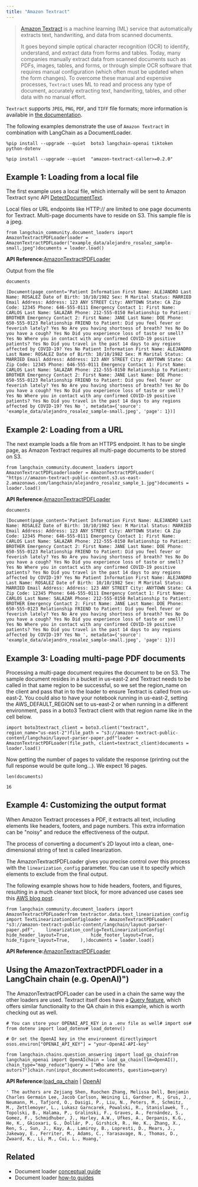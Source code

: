 ```yaml
---
title: "Amazon Textract"
---
```


> [Amazon Textract](https://docs.aws.amazon.com/managedservices/latest/userguide/textract.html) is a machine learning (ML) service that automatically extracts text, handwriting, and data from scanned documents.
>
> It goes beyond simple optical character recognition (OCR) to identify, understand, and extract data from forms and tables. Today, many companies manually extract data from scanned documents such as PDFs, images, tables, and forms, or through simple OCR software that requires manual configuration (which often must be updated when the form changes). To overcome these manual and expensive processes, `Textract` uses ML to read and process any type of document, accurately extracting text, handwriting, tables, and other data with no manual effort.

`Textract` supports `JPEG`, `PNG`, `PDF`, and `TIFF` file formats; more information is available in [the documentation](https://docs.aws.amazon.com/textract/latest/dg/limits-document.html).

The following examples demonstrate the use of `Amazon Textract` in combination with LangChain as a DocumentLoader.

```
%pip install --upgrade --quiet  boto3 langchain-openai tiktoken python-dotenv
```

```
%pip install --upgrade --quiet  "amazon-textract-caller>=0.2.0"
```

## Example 1: Loading from a local file

The first example uses a local file, which internally will be sent to Amazon Textract sync API [DetectDocumentText](https://docs.aws.amazon.com/textract/latest/dg/API_DetectDocumentText.html).

Local files or URL endpoints like HTTP:// are limited to one page documents for Textract. Multi-page documents have to reside on S3. This sample file is a jpeg.

```
from langchain_community.document_loaders import AmazonTextractPDFLoaderloader = AmazonTextractPDFLoader("example_data/alejandro_rosalez_sample-small.jpeg")documents = loader.load()
```

**API Reference:**[AmazonTextractPDFLoader](https://python.langchain.com/api_reference/community/document_loaders/langchain_community.document_loaders.pdf.AmazonTextractPDFLoader.html)

Output from the file

```
documents
```

```
[Document(page_content='Patient Information First Name: ALEJANDRO Last Name: ROSALEZ Date of Birth: 10/10/1982 Sex: M Marital Status: MARRIED Email Address: Address: 123 ANY STREET City: ANYTOWN State: CA Zip Code: 12345 Phone: 646-555-0111 Emergency Contact 1: First Name: CARLOS Last Name: SALAZAR Phone: 212-555-0150 Relationship to Patient: BROTHER Emergency Contact 2: First Name: JANE Last Name: DOE Phone: 650-555-0123 Relationship FRIEND to Patient: Did you feel fever or feverish lately? Yes No Are you having shortness of breath? Yes No Do you have a cough? Yes No Did you experience loss of taste or smell? Yes No Where you in contact with any confirmed COVID-19 positive patients? Yes No Did you travel in the past 14 days to any regions affected by COVID-19? Yes No Patient Information First Name: ALEJANDRO Last Name: ROSALEZ Date of Birth: 10/10/1982 Sex: M Marital Status: MARRIED Email Address: Address: 123 ANY STREET City: ANYTOWN State: CA Zip Code: 12345 Phone: 646-555-0111 Emergency Contact 1: First Name: CARLOS Last Name: SALAZAR Phone: 212-555-0150 Relationship to Patient: BROTHER Emergency Contact 2: First Name: JANE Last Name: DOE Phone: 650-555-0123 Relationship FRIEND to Patient: Did you feel fever or feverish lately? Yes No Are you having shortness of breath? Yes No Do you have a cough? Yes No Did you experience loss of taste or smell? Yes No Where you in contact with any confirmed COVID-19 positive patients? Yes No Did you travel in the past 14 days to any regions affected by COVID-19? Yes No ', metadata={'source': 'example_data/alejandro_rosalez_sample-small.jpeg', 'page': 1})]
```

## Example 2: Loading from a URL

The next example loads a file from an HTTPS endpoint. It has to be single page, as Amazon Textract requires all multi-page documents to be stored on S3.

```
from langchain_community.document_loaders import AmazonTextractPDFLoaderloader = AmazonTextractPDFLoader(    "https://amazon-textract-public-content.s3.us-east-2.amazonaws.com/langchain/alejandro_rosalez_sample_1.jpg")documents = loader.load()
```

**API Reference:**[AmazonTextractPDFLoader](https://python.langchain.com/api_reference/community/document_loaders/langchain_community.document_loaders.pdf.AmazonTextractPDFLoader.html)

```
documents
```

```
[Document(page_content='Patient Information First Name: ALEJANDRO Last Name: ROSALEZ Date of Birth: 10/10/1982 Sex: M Marital Status: MARRIED Email Address: Address: 123 ANY STREET City: ANYTOWN State: CA Zip Code: 12345 Phone: 646-555-0111 Emergency Contact 1: First Name: CARLOS Last Name: SALAZAR Phone: 212-555-0150 Relationship to Patient: BROTHER Emergency Contact 2: First Name: JANE Last Name: DOE Phone: 650-555-0123 Relationship FRIEND to Patient: Did you feel fever or feverish lately? Yes No Are you having shortness of breath? Yes No Do you have a cough? Yes No Did you experience loss of taste or smell? Yes No Where you in contact with any confirmed COVID-19 positive patients? Yes No Did you travel in the past 14 days to any regions affected by COVID-19? Yes No Patient Information First Name: ALEJANDRO Last Name: ROSALEZ Date of Birth: 10/10/1982 Sex: M Marital Status: MARRIED Email Address: Address: 123 ANY STREET City: ANYTOWN State: CA Zip Code: 12345 Phone: 646-555-0111 Emergency Contact 1: First Name: CARLOS Last Name: SALAZAR Phone: 212-555-0150 Relationship to Patient: BROTHER Emergency Contact 2: First Name: JANE Last Name: DOE Phone: 650-555-0123 Relationship FRIEND to Patient: Did you feel fever or feverish lately? Yes No Are you having shortness of breath? Yes No Do you have a cough? Yes No Did you experience loss of taste or smell? Yes No Where you in contact with any confirmed COVID-19 positive patients? Yes No Did you travel in the past 14 days to any regions affected by COVID-19? Yes No ', metadata={'source': 'example_data/alejandro_rosalez_sample-small.jpeg', 'page': 1})]
```

## Example 3: Loading multi-page PDF documents

Processing a multi-page document requires the document to be on S3. The sample document resides in a bucket in us-east-2 and Textract needs to be called in that same region to be successful, so we set the region\_name on the client and pass that in to the loader to ensure Textract is called from us-east-2. You could also to have your notebook running in us-east-2, setting the AWS\_DEFAULT\_REGION set to us-east-2 or when running in a different environment, pass in a boto3 Textract client with that region name like in the cell below.

```
import boto3textract_client = boto3.client("textract", region_name="us-east-2")file_path = "s3://amazon-textract-public-content/langchain/layout-parser-paper.pdf"loader = AmazonTextractPDFLoader(file_path, client=textract_client)documents = loader.load()
```

Now getting the number of pages to validate the response (printing out the full response would be quite long...). We expect 16 pages.

```
len(documents)
```

```
16
```

## Example 4: Customizing the output format

When Amazon Textract processes a PDF, it extracts all text, including elements like headers, footers, and page numbers. This extra information can be "noisy" and reduce the effectiveness of the output.

The process of converting a document's 2D layout into a clean, one-dimensional string of text is called linearization.

The AmazonTextractPDFLoader gives you precise control over this process with the `linearization_config` parameter. You can use it to specify which elements to exclude from the final output.

The following example shows how to hide headers, footers, and figures, resulting in a much cleaner text block, for more advanced use cases see this [AWS blog post](https://aws.amazon.com/blogs/machine-learning/amazon-textracts-new-layout-feature-introduces-efficiencies-in-general-purpose-and-generative-ai-document-processing-tasks/).

```
from langchain_community.document_loaders import AmazonTextractPDFLoaderfrom textractor.data.text_linearization_config import TextLinearizationConfigloader = AmazonTextractPDFLoader(    "s3://amazon-textract-public-content/langchain/layout-parser-paper.pdf",    linearization_config=TextLinearizationConfig(        hide_header_layout=True,        hide_footer_layout=True,        hide_figure_layout=True,    ),)documents = loader.load()
```

**API Reference:**[AmazonTextractPDFLoader](https://python.langchain.com/api_reference/community/document_loaders/langchain_community.document_loaders.pdf.AmazonTextractPDFLoader.html)

## Using the AmazonTextractPDFLoader in a LangChain chain (e.g. OpenAI)")

The AmazonTextractPDFLoader can be used in a chain the same way the other loaders are used. Textract itself does have a [Query feature](https://docs.aws.amazon.com/textract/latest/dg/API_Query.html), which offers similar functionality to the QA chain in this example, which is worth checking out as well.

```
# You can store your OPENAI_API_KEY in a .env file as well# import os# from dotenv import load_dotenv# load_dotenv()
```

```
# Or set the OpenAI key in the environment directlyimport osos.environ["OPENAI_API_KEY"] = "your-OpenAI-API-key"
```

```
from langchain.chains.question_answering import load_qa_chainfrom langchain_openai import OpenAIchain = load_qa_chain(llm=OpenAI(), chain_type="map_reduce")query = ["Who are the autors?"]chain.run(input_documents=documents, question=query)
```

**API Reference:**[load\_qa\_chain](https://python.langchain.com/api_reference/langchain/chains/langchain.chains.question_answering.chain.load_qa_chain.html) | [OpenAI](https://python.langchain.com/api_reference/openai/llms/langchain_openai.llms.base.OpenAI.html)

```
' The authors are Zejiang Shen, Ruochen Zhang, Melissa Dell, Benjamin Charles Germain Lee, Jacob Carlson, Weining Li, Gardner, M., Grus, J., Neumann, M., Tafjord, O., Dasigi, P., Liu, N., Peters, M., Schmitz, M., Zettlemoyer, L., Lukasz Garncarek, Powalski, R., Stanislawek, T., Topolski, B., Halama, P., Gralinski, F., Graves, A., Fernández, S., Gomez, F., Schmidhuber, J., Harley, A.W., Ufkes, A., Derpanis, K.G., He, K., Gkioxari, G., Dollár, P., Girshick, R., He, K., Zhang, X., Ren, S., Sun, J., Kay, A., Lamiroy, B., Lopresti, D., Mears, J., Jakeway, E., Ferriter, M., Adams, C., Yarasavage, N., Thomas, D., Zwaard, K., Li, M., Cui, L., Huang,'
```

## Related

* Document loader [conceptual guide](/oss/concepts/document_loaders)
* Document loader [how-to guides](/oss/how_to/#document-loaders)
